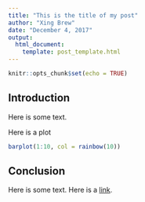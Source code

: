 ```yaml
---
title: "This is the title of my post"
author: "Xing Brew"
date: "December 4, 2017"
output:
  html_document:
    template: post_template.html
---
```


```r
knitr::opts_chunk$set(echo = TRUE)
```

## Introduction  

Here is some text.

Here is a plot

```r
barplot(1:10, col = rainbow(10))
```

## Conclusion

Here is some text. Here is a [link](http://databrew.cc).